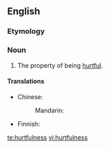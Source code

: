 ==English==

===Etymology===
{{suffix|hurtful|ness}}

===Noun===
{{en-noun|-}}

# The property of being [[hurtful]].

====Translations====
{{trans-top|the property of being hurtful}}
* Chinese:
*: Mandarin: {{t|zh|有害|tr=yǒuhài|sc=Hani}}
{{trans-mid}}
* Finnish: {{t|fi|herkkätunteisuus}}
{{trans-bottom}}

[[te:hurtfulness]]
[[vi:hurtfulness]]